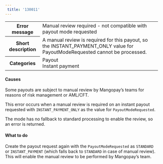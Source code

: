 ```yaml
---  
 title: '130011'  
---  
```

  
<table>
    <tbody>
        <tr>
            <th scope="row"><strong>Error message</strong></th>
            <td>Manual review required - not compatible with payout mode requested</td>
        </tr>
        <tr>
            <th scope="row"><strong>Short description</strong></th>
            <td>A manual review is required for this payout, so the <inline-code>INSTANT_PAYMENT_ONLY</inline-code> value for <inline-code>PayoutModeRequested</inline-code> cannot be processed.</td>
        </tr>
        <tr>
            <th scope="row"><strong>Categories</strong></th>
            <td>  
<div class="label">Payout</div>  
<div class="label">Instant payment</div>
</td>
        </tr>
    </tbody>
</table>  

#### Causes  

Some payouts are subject to manual review by Mangopay’s teams for reasons of risk management or AML/CFT.   

This error occurs when a manual review is required on an instant payout requested with `INSTANT_PAYMENT_ONLY` as the value for `PayoutModeRequested`.  

The mode has no fallback to standard processing to enable the review, so an error is returned.  

#### What to do  

Create the payout request again with the `PayoutModeRequested` as `STANDARD` or `INSTANT_PAYMENT` (which falls back to `STANDARD` in case of manual review). This will enable the manual review to be performed by Mangopay’s team. 